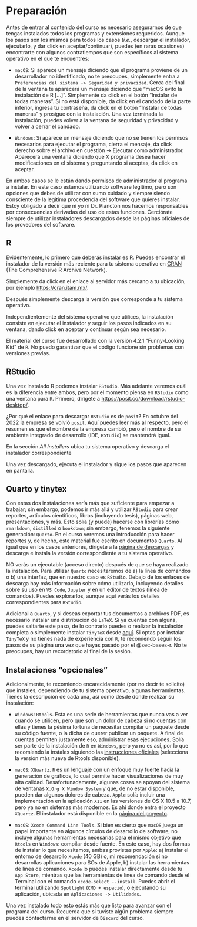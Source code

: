 # Preparación {.unnumbered}

Antes de entrar al contenido del curso es necesario asegurarnos de que tengas instalados todos los programas y extensiones requeridos. Aunque los pasos son los mismos para todos los casos (*i.e.*, descargar el instalador, ejecutarlo, y dar click en aceptar/continuar), puedes (en raras ocasiones) encontrarte con algunos contratiempos que son específicos al sistema operativo en el que te encuentres:

- `macOS`: Si aparece un mensaje diciendo que el programa proviene de un desarrollador no identificado, no te preocupes, simplemente entra a `Preferencias del sistema -> Seguridad y privacidad`. Cerca del final de la ventana te aparecerá un mensaje diciendo que "macOS evitó la instalación de R [...]". Simplemente da click en el botón "Instalar de todas maneras". Si no está disponible, da click en el candado de la parte inferior, ingresa tu contraseña, da click en el botón "Instalar de todas maneras" y prosigue con la instalación. Una vez terminada la instalación, puedes volver a la ventana de seguridad y privacidad y volver a cerrar el candado.

- `Windows`: Si aparece un mensaje diciendo que no se tienen los permisos necesarios para ejecutar el programa, cierra el mensaje, da click derecho sobre el archivo en cuestión -> Ejecutar como administrador. Aparecerá una ventana diciendo que X programa desea hacer modificaciones en el sistema y preguntando si aceptas, da click en aceptar.

::: {.callout-warning}
En ambos casos se le están dando permisos de administrador al programa a instalar. En este caso estamos utilizando software legítimo, pero son opciones que debes de utilizar con sumo cuidado y siempre siendo consciente de la legítima procedencia del software que quieres instalar. Estoy obligado a decir que ni yo ni Dr. Plancton nos hacemos responsables por consecuencias derivadas del uso de estas funciones. Cerciórate siempre de utilizar instaladores descargados desde las páginas oficiales de los provedores del software.
:::

## R

Evidentemente, lo primero que deberás instalar es R. Puedes encontrar el instalador de la versión más reciente para tu sistema operativo en [CRAN](https://cran.r-project.org/mirrors.html) (The Comprehensive R Archive Network). 


Simplemente da click en el enlace al servidor más cercano a tu ubicación, por ejemplo [https://cran.itam.mx/](https://cran.itam.mx/).

Después simplemente descarga la versión que corresponde a tu sistema operativo.

Independientemente del sistema operativo que utilices, la instalación consiste en ejecutar el instalador y seguir los pasos indicados en su ventana, dando click en aceptar y continuar según sea necesario.

:::{.callout-important}
El material del curso fue desarrollado con la versión 4.2.1 "Funny-Looking Kid" de `R`. No puedo garantizar que el código funcione sin problemas con versiones previas.
:::

## RStudio

Una vez instalado R podemos instalar `RStudio`. Más adelante veremos cuál es la diferencia entre ambos, pero por el momento piensa en `RStudio` como una ventana para `R`. Primero, dirígete a [https://posit.co/download/rstudio-desktop/](https://posit.co/download/rstudio-desktop/).

::: {.callout-note}
¿Por qué el enlace para descargar `RStudio` es de `posit`? En octubre del 2022 la empresa se volvió `posit`. [Aquí](https://posit.co/blog/rstudio-is-now-posit/) puedes leer más al respecto, pero el resumen es que el nombre de la empresa cambió, pero el nombre de su ambiente integrado de desarrollo (IDE, `RStudio`) se mantendrá igual.
:::

En la sección *All Installers* ubica tu sistema operativo y descarga el instalador correspondiente

Una vez descargado, ejecuta el instalador y sigue los pasos que aparecen en pantalla.

## Quarto y tinytex

Con estas dos instalaciones sería más que suficiente para empezar a trabajar; sin embargo, podemos ir más allá y utilizar `RStudio` para crear reportes, artículos científicos, libros (incluyendo tesis), páginas web, presentaciones, y más. Esto solía (y puede) hacerse con librerías como `rmarkdown`, `distilled` o `bookdown`; sin embargo, tenemos la siguiente generación: `Quarto`. En el curso veremos una introducción para hacer reportes y, de hecho, este material fue escrito en documentos `Quarto`. Al igual que en los casos anteriores, dirígete a la [página de descargas](https://quarto.org/docs/get-started/) y descarga e instala la versión correspondiente a tu sistema operativo.

::: {.callout-important}
NO verás un ejecutable (acceso directo) después de que se haya realizado la instalación. Para utilizar `Quarto` necesitaremos de a) la línea de comandos o b) una interfaz, que en nuestro caso es `RStudio`. Debajo de los enlaces de descarga hay más información sobre cómo utilizarlo, incluyendo detalles sobre su uso en `VS Code`, `Jupyter` y en un editor de textos (línea de comandos). Puedes explorarlos, aunque aquí verás los detalles correspondientes para `RStudio`.
:::

Adicional a `Quarto`, y si deseas exportar tus documentos a archivos PDF, es necesario instalar una distribución de `LaTeX`. Si ya cuentas con alguna, puedes saltarte este paso, de lo contrario puedes o realizar la instalación completa o simplemente instalar `TinyTeX` desde [aquí](https://yihui.org/tinytex/). Si optas por instalar `TinyTeX` y no tienes nada de experiencia con `R`, te recomiendo seguir los pasos de su página una vez que hayas pasado por el @sec-bases-r. No te preocupes, hay un recordatorio al final de la sesión. 

## Instalaciones "opcionales"

Adicionalmente, te recomiendo encarecidamente (por no decir te solicito) que instales, dependiendo de tu sistema operativo, algunas herramientas. Tienes la descripción de cada una, así como desde donde realizar su instalación:

- `Windows`: `Rtools`. Esta es una serie de herramientas que nunca vas a ver cuando se utilicen, pero que son un dolor de cabeza si no cuentas con ellas y tienes la pésima fortuna de necesitar compilar un paquete desde su código fuente, o la dicha de querer publicar un paquete. A final de cuentas permiten justamente eso, administrar esas ejecuciones. Solía ser parte de la instalación de `R` en `Windows`, pero ya no es así, por lo que recomiendo la instales siguiendo las [instrucciones oficiales](https://cran.r-project.org/bin/windows/Rtools/) (selecciona la versión más nueva de Rtools disponible).

- `macOS`: `XQuartz`. `R` es un lenguaje con un enfoque muy fuerte hacia la generación de gráficos, lo cual permite hacer visualizaciones de muy alta calidad. Desafortunadamente, algunas cosas se apoyan del sistema de ventanas `X.Org X Window System` y que, de no estar disponible, pueden dar algunos dolores de cabeza. `Apple` solía incluir una implementación en la aplicación `X11` en las versiones de OS X 10.5 a 10.7, pero ya no en sistemas más modernos. Es ahí donde entra el proyecto `XQuartz`. El instalador está disponible en la [página del proyecto](https://www.xquartz.org).

- `macOS`: `Xcode Command Line Tools`. Si bien es cierto que `macOS` juega un papel importante en algunos círculos de desarrollo de software, no incluye algunas herramientas necesarias para el mismo objetivo que `Rtools` en `Windows`: compilar desde fuente. En este caso, hay dos formas de instalar lo que necesitamos, ambas provistas por `Apple`: a) instalar el entorno de desarrollo `Xcode` (40 GB) o, mi recomendación si no desarrollas aplicaciones para SOs de Apple, b) instalar las herramientas de línea de comando. `Xcode` lo puedes instalar directamente desde tu `App Store`, mientras que las herramientas de línea de comando desde el Terminal con el comando `xcode-select --install`. Puedes abrir el terminal utilizando `Spotlight` (`CMD + espacio`), o ejecutando su aplicación, ubicada en `Aplicaciones -> Utilidades`.

Una vez instalado todo esto estás más que listo para avanzar con el programa del curso. Recuerda que si tuviste algún problema siempre puedes contactarme en el servidor de `Discord` del curso.